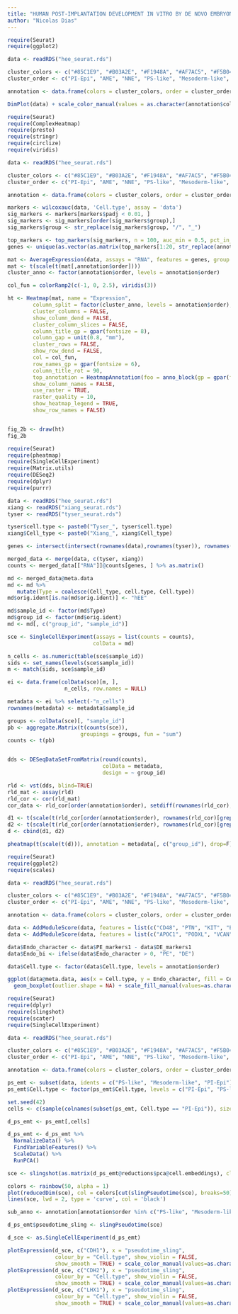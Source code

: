 ```yaml
---
title: "HUMAN POST-IMPLANTATION DEVELOPMENT IN VITRO BY DE NOVO EMBRYONIC AND EXTRA-EMBRYONIC LINEAGE PATTERNING"
author: "Nicolas Dias"
---
```


```r
require(Seurat)
require(ggplot2)

data <- readRDS("hee_seurat.rds") 

cluster_colors <- c("#85C1E9", "#B03A2E", "#F1948A", "#AF7AC5", "#F5B041", "#808B96", "#2471A3", "#229954")
cluster_order <- c("PI-Epi", "AME", "NNE", "PS-like", "Mesoderm-like", "G1 Hypoblast", "G2M/S Hypoblast", "AVE-like")

annotation <- data.frame(colors = cluster_colors, order = cluster_order)

DimPlot(data) + scale_color_manual(values = as.character(annotation$colors), breaks = annotation$order)
```

```r
require(Seurat)
require(ComplexHeatmap)
require(presto)
require(stringr)
require(circlize)
require(viridis)

data <- readRDS("hee_seurat.rds") 

cluster_colors <- c("#85C1E9", "#B03A2E", "#F1948A", "#AF7AC5", "#F5B041", "#808B96", "#2471A3", "#229954")
cluster_order <- c("PI-Epi", "AME", "NNE", "PS-like", "Mesoderm-like", "G1 Hypoblast", "G2M/S Hypoblast", "AVE-like")

annotation <- data.frame(colors = cluster_colors, order = cluster_order)

markers <- wilcoxauc(data, 'Cell.type', assay = 'data')
sig_markers <- markers[markers$padj < 0.01, ]
sig_markers <- sig_markers[order(sig_markers$group),]
sig_markers$group <- str_replace(sig_markers$group, "/", "_")

top_markers <- top_markers(sig_markers, n = 100, auc_min = 0.5, pct_in_min = 20, pct_out_max = 20)
genes <- unique(as.vector(as.matrix(top_markers[1:20, str_replace(annotation$order, "/", "_")])))

mat <- AverageExpression(data, assays = "RNA", features = genes, group.by = "Cell.type")$RNA
mat <- t(scale(t(mat[,annotation$order])))
cluster_anno <- factor(annotation$order, levels = annotation$order)

col_fun = colorRamp2(c(-1, 0, 2.5), viridis(3))

ht <- Heatmap(mat, name = "Expression",  
        column_split = factor(cluster_anno, levels = annotation$order),
        cluster_columns = FALSE,
        show_column_dend = FALSE,
        cluster_column_slices = FALSE,
        column_title_gp = gpar(fontsize = 8),
        column_gap = unit(0.8, "mm"),
        cluster_rows = FALSE,
        show_row_dend = FALSE,
        col = col_fun,
        row_names_gp = gpar(fontsize = 6),
        column_title_rot = 90,
        top_annotation = HeatmapAnnotation(foo = anno_block(gp = gpar(fill = annotation$colors))),
        show_column_names = FALSE,
        use_raster = TRUE,
        raster_quality = 10,
        show_heatmap_legend = TRUE,
        show_row_names = FALSE)


fig_2b <- draw(ht)
fig_2b 
```

```r
require(Seurat)
require(pheatmap)
require(SingleCellExperiment)
require(Matrix.utils)
require(DESeq2)
require(dplyr)
require(purrr)

data <- readRDS("hee_seurat.rds") 
xiang <- readRDS("xiang_seurat.rds")
tyser <- readRDS("tyser_seurat.rds")

tyser$cell.type <- paste0("Tyser_", tyser$cell.type)
xiang$Cell_type <- paste0("Xiang_", xiang$Cell_type)

genes <- intersect(intersect(rownames(data),rownames(tyser)), rownames(xiang))

merged_data <- merge(data, c(tyser, xiang))
counts <- merged_data[["RNA"]]@counts[genes, ] %>% as.matrix()

md <- merged_data@meta.data
md <- md %>%
   mutate(Type = coalesce(Cell_type, cell.type, Cell.type))
md$orig.ident[is.na(md$orig.ident)] <- "hEE"

md$sample_id <- factor(md$Type)
md$group_id <- factor(md$orig.ident)
md <- md[, c("group_id", "sample_id")]

sce <- SingleCellExperiment(assays = list(counts = counts), 
                           colData = md)

n_cells <- as.numeric(table(sce$sample_id))
sids <- set_names(levels(sce$sample_id))
m <- match(sids, sce$sample_id)

ei <- data.frame(colData(sce)[m, ], 
                  n_cells, row.names = NULL)

metadata <- ei %>% select(-"n_cells")
rownames(metadata) <- metadata$sample_id

groups <- colData(sce)[, "sample_id"]
pb <- aggregate.Matrix(t(counts(sce)), 
                       groupings = groups, fun = "sum")
counts <- t(pb)


dds <- DESeqDataSetFromMatrix(round(counts), 
                              colData = metadata, 
                              design = ~ group_id)

rld <- vst(dds, blind=TRUE)
rld_mat <- assay(rld)
rld_cor <- cor(rld_mat)
cor_data <- rld_cor[order(annotation$order), setdiff(rownames(rld_cor), annotation$order)]

d1 <- t(scale(t(rld_cor[order(annotation$order), rownames(rld_cor)[grep("Tyser", rownames(rld_cor))]])))
d2 <- t(scale(t(rld_cor[order(annotation$order), rownames(rld_cor)[grep("Xiang", rownames(rld_cor))]])))
d <- cbind(d1, d2)

pheatmap(t(scale(t(d))), annotation = metadata[, c("group_id"), drop=F])
```

```r
require(Seurat)
require(ggplot2)
require(scales)

data <- readRDS("hee_seurat.rds") 

cluster_colors <- c("#85C1E9", "#B03A2E", "#F1948A", "#AF7AC5", "#F5B041", "#808B96", "#2471A3", "#229954")
cluster_order <- c("PI-Epi", "AME", "NNE", "PS-like", "Mesoderm-like", "G1 Hypoblast", "G2M/S Hypoblast", "AVE-like")

annotation <- data.frame(colors = cluster_colors, order = cluster_order)

data <- AddModuleScore(data, features = list(c("CD48", "PTN", "KIT", "EGF")), name = "DE_markers")
data <- AddModuleScore(data, features = list(c("APOC1", "PODXL", "VCAN", "APOE")), name = "PE_markers")

data$Endo_character <- data$PE_markers1 - data$DE_markers1
data$Endo_bi <- ifelse(data$Endo_character > 0, "PE", "DE")

data$Cell.type <- factor(data$Cell.type, levels = annotation$order)

ggplot(data@meta.data, aes(x = Cell.type, y = Endo_character, fill = Cell.type)) + 
  geom_boxplot(outlier.shape = NA) + scale_fill_manual(values=as.character(annotation$colors), breaks = annotation$order) + theme_classic() + theme(axis.text.x = element_text(angle = 45, hjust=1)) + ylab("Relative Marker Expression") + xlab("Cell type") + geom_jitter(shape=".", position=position_jitter(0.2)) + ylim(-1.3, 2.7)
```

```r
require(Seurat)
require(dplyr)
require(slingshot)
require(scater)
require(SingleCellExperiment)

data <- readRDS("hee_seurat.rds") 

cluster_colors <- c("#85C1E9", "#B03A2E", "#F1948A", "#AF7AC5", "#F5B041", "#808B96", "#2471A3", "#229954")
cluster_order <- c("PI-Epi", "AME", "NNE", "PS-like", "Mesoderm-like", "G1 Hypoblast", "G2M/S Hypoblast", "AVE-like")

annotation <- data.frame(colors = cluster_colors, order = cluster_order)

ps_emt <- subset(data, idents = c("PS-like", "Mesoderm-like", "PI-Epi"))
ps_emt$Cell.type <- factor(ps_emt$Cell.type, levels = c("PI-Epi", "PS-like", "Mesoderm-like")) 

set.seed(42)
cells <- c(sample(colnames(subset(ps_emt, Cell.type == "PI-Epi")), size = (259+128), replace=F), colnames(subset(ps_emt, Cell.type == "PS-like" | Cell.type == "Mesoderm-like")))

d_ps_emt <- ps_emt[,cells]

d_ps_emt <- d_ps_emt %>% 
  NormalizeData() %>%
  FindVariableFeatures() %>%
  ScaleData() %>%
  RunPCA()

sce <- slingshot(as.matrix(d_ps_emt@reductions$pca@cell.embeddings), clusterLabels = d_ps_emt$Cell.type) 

colors <- rainbow(50, alpha = 1)
plot(reducedDim(sce), col = colors[cut(slingPseudotime(sce), breaks=50)], pch=16, asp = 1)
lines(sce, lwd = 2, type = 'curve', col = 'black')

sub_anno <- annotation[annotation$order %in% c("PS-like", "Mesoderm-like", "PI-Epi"),]

d_ps_emt$pseudotime_sling <- slingPseudotime(sce)

d_sce <- as.SingleCellExperiment(d_ps_emt)

plotExpression(d_sce, c("CDH1"), x = "pseudotime_sling", 
               colour_by = "Cell.type", show_violin = FALSE,
               show_smooth = TRUE) + scale_color_manual(values=as.character(sub_anno$colors), breaks = sub_anno$order)
plotExpression(d_sce, c("CDH2"), x = "pseudotime_sling", 
               colour_by = "Cell.type", show_violin = FALSE,
               show_smooth = TRUE) + scale_color_manual(values=as.character(sub_anno$colors), breaks = sub_anno$order) + xlab("Pseudotime")
plotExpression(d_sce, c("LHX1"), x = "pseudotime_sling", 
               colour_by = "Cell.type", show_violin = FALSE,
               show_smooth = TRUE) + scale_color_manual(values=as.character(sub_anno$colors), breaks = sub_anno$order)

```


















































